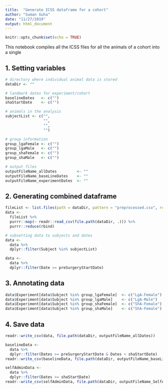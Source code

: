 ```yaml
---
title:  "Generate ICSS dataframe for a cohort"
author: "Suman Guha"
date: "11/27/2019"
output: html_document
---
```


```r
knitr::opts_chunk$set(echo = TRUE)
```


This notebook compiles all the ICSS files for all the animals of a cohort into a single  

## 1. Setting variables
```r
# directory where individual animal data is stored
dataDir <- ""

# landmark dates for experiment/cohort
baselineDates   <- c("")
shaStartDate    <- c("")

# animals in the analysis
subjectList <- c("", 
                 "",
                 "",
                 "")

# group information
group_lgaFemale <- c("")
group_lgaMale   <- c("")
group_shaFemale <- c("")
group_shaMale   <- c("")

# output files 
outputFileName_allDates         <- ""
outputFileName_baseLineDates    <- ""
outputFileName_experimentDates  <- ""

```

## 2. Generating combined dataframe
```r
fileList <- list.files(path = dataDir, pattern = "preprocessed.csv", recursive = T)
data <- 
  fileList %>%
  purrr::map(~ readr::read_csv(file.path(dataDir, .))) %>%
  purrr::reduce(rbind)

# subsetting data to subjects and dates
data <- 
  data %>%
  dplyr::filter(Subject %in% subjectList)

data <-
  data %>%
  dplyr::filter(Date >= preSurgeryStartDate)
```

## 3. Annotating data
```r
data$Experiment[data$Subject %in% group_lgaFemale]  <- c("LgA-Female")
data$Experiment[data$Subject %in% group_lgaMale]    <- c("LgA-Male")
data$Experiment[data$Subject %in% group_shaFemale]  <- c("ShA-Female")
data$Experiment[data$Subject %in% group_shaMale]    <- c("ShA-Female")
```

## 4. Save data
```r
readr::write_csv(data, file.path(dataDir, outputFileName_allDates))

baselineData <- 
  data %>%
  dplyr::filter(Dates >= preSurgeryStartDate & Dates < shaStartDate)
readr::write_csv(baselineData, file.path(dataDir, outputFileName_baseLineDates))

selfAdminData <-
  data %>% 
  dplyr::filter(Dates >= shaStartDate)
readr::write_csv(selfAdminData, file.path(dataDir, outputFileName_SelfAdminDates))
```
